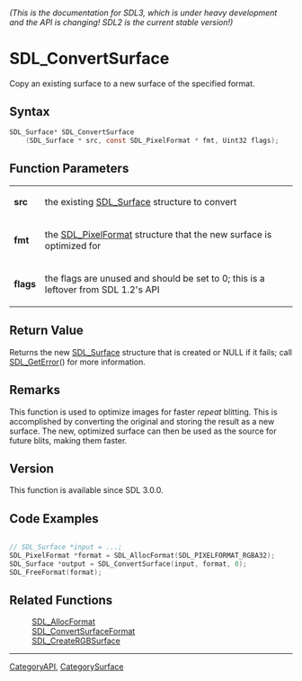 ====== (This is the documentation for SDL3, which is under heavy development and the API is changing! SDL2 is the current stable version!) ======
= SDL_ConvertSurface =

Copy an existing surface to a new surface of the specified format.

== Syntax ==

<syntaxhighlight lang='c'>
SDL_Surface* SDL_ConvertSurface
    (SDL_Surface * src, const SDL_PixelFormat * fmt, Uint32 flags);
</syntaxhighlight>

== Function Parameters ==

{|
|'''src'''
|the existing [[SDL_Surface]] structure to convert
|-
|'''fmt'''
|the [[SDL_PixelFormat]] structure that the new surface is optimized for
|-
|'''flags'''
|the flags are unused and should be set to 0; this is a leftover from SDL 1.2's API
|}

== Return Value ==

Returns the new [[SDL_Surface]] structure that is created or NULL if it
fails; call [[SDL_GetError]]() for more information.

== Remarks ==

This function is used to optimize images for faster ''repeat'' blitting.
This is accomplished by converting the original and storing the result as a
new surface. The new, optimized surface can then be used as the source for
future blits, making them faster.

== Version ==

This function is available since SDL 3.0.0.

== Code Examples ==

<syntaxhighlight lang='c++'>

// SDL_Surface *input = ...;
SDL_PixelFormat *format = SDL_AllocFormat(SDL_PIXELFORMAT_RGBA32);
SDL_Surface *output = SDL_ConvertSurface(input, format, 0);
SDL_FreeFormat(format);

</syntaxhighlight>

== Related Functions ==

:[[SDL_AllocFormat]]
:[[SDL_ConvertSurfaceFormat]]
:[[SDL_CreateRGBSurface]]

----
[[CategoryAPI]], [[CategorySurface]]


